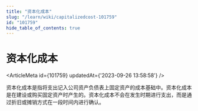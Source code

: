```yaml
---
title: "资本化成本"
slug: "/learn/wiki/capitalizedcost-101759"
id: "101759"
hide_table_of_contents: true
---
```



# 资本化成本

<ArticleMeta id={101759} updatedAt={'2023-09-26 13:58:58'} />
<div className='border-solid border-b border-t-0 my-4 border-[var(--ifm-color-gray-300)]' />

资本化成本是指将支出记入公司资产负债表上固定资产的成本基础中。资本化成本是在建设或购买固定资产时产生的。资本化成本不会在发生时期进行支出，而是通过折旧或摊销方式在一段时间内进行确认。
